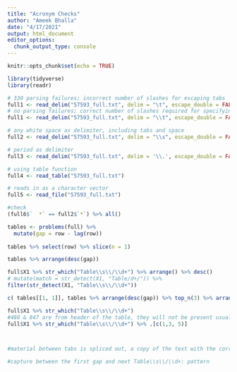 ```yaml
---
title: "Acronym Checks"
author: "Ameek Bhalla"
date: "4/17/2021"
output: html_document
editor_options: 
  chunk_output_type: console
---
```


```r
knitr::opts_chunk$set(echo = TRUE)
```

```r
library(tidyverse)
library(readr)
```

```r

# 330 parsing failures; incorrect number of slashes for escaping tabs
full1 <- read_delim("57593_full.txt", delim = "\t", escape_double = FALSE, col_names = FALSE)
# no parsing failures; correct number of slashes required for specifying tab as the delimiter
full1 <- read_delim("57593_full.txt", delim = "\\t", escape_double = FALSE, col_names = FALSE)

# any white space as delimiter, including tabs and space
full2 <- read_delim("57593_full.txt", delim = "\\s", escape_double = FALSE, col_names = FALSE)

# period as delimiter
full3 <- read_delim("57593_full.txt", delim = '\\.', escape_double = FALSE, col_names = FALSE)

# using table function
full4 <- read_table("57593_full.txt")

# reads in as a character vector
full5 <- read_file("57593_full.txt")

#check
(full6$`  *` == full2$`*`) %>% all()
```

```r
tables <- problems(full) %>% 
  mutate(gap = row - lag(row)) 
 
tables %>% select(row) %>% slice(n = 1)

tables %>% arrange(desc(gap))
```

```r
full$X1 %>% str_which("Table\\s\\/\\d+") %>% arrange() %>% desc()
# mutate(match = str_detect(X1, "Table/d+/")) %>% 
filter(str_detect(X1, "Table\\s\\/\\d+"))

c( tables[[1, 1]], tables %>% arrange(desc(gap)) %>% top_n(3) %>% arrange(gap) %>% pluck(1))

full$X1 %>% str_which("Table\\s\\/\\d+")
#488 & 847 are from header of the table, they will not be present usually
full$X1 %>% str_which("Table\\s\\/\\d+") %>% .[c(1,3, 5)]



#material between tabs is spliced out, a copy of the text with the correct separator will have to be read in

#capture between the first gap and next Table\\s\\/\\d+: pattern
```
